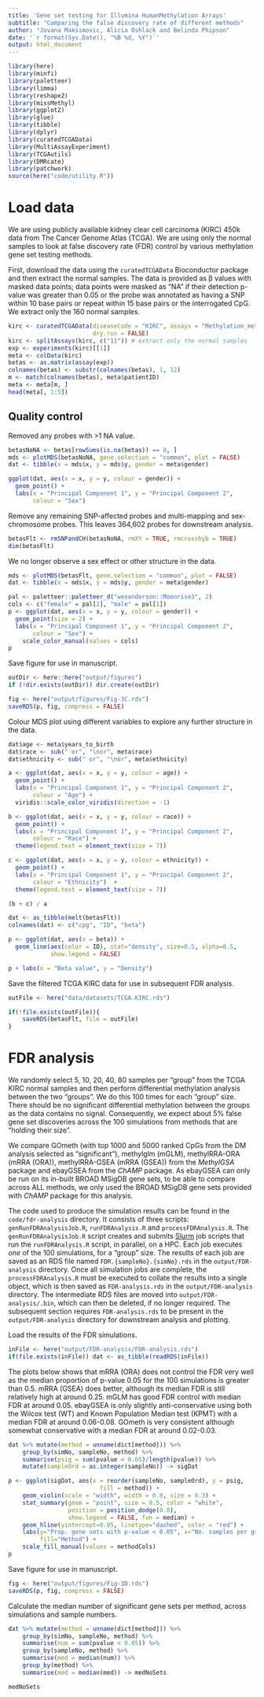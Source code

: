 ```yaml
---
title: 'Gene set testing for Illumina HumanMethylation Arrays'
subtitle: "Comparing the false discovery rate of different methods"
author: "Jovana Maksimovic, Alicia Oshlack and Belinda Phipson"
date: '`r format(Sys.Date(), "%B %d, %Y")`'
output: html_document
---
```


```r
library(here)
library(minfi)
library(paletteer)
library(limma)
library(reshape2)
library(missMethyl)
library(ggplot2)
library(glue)
library(tibble)
library(dplyr)
library(curatedTCGAData)
library(MultiAssayExperiment)
library(TCGAutils)
library(DMRcate)
library(patchwork)
source(here("code/utility.R"))
```

# Load data

We are using publicly available kidney clear cell carcinoma (KIRC) 450k data from The Cancer Genome Atlas (TCGA). We are using only the normal samples to look at false discovery rate (FDR) control by various methylation gene set testing methods.

First, download the data using the `curatedTCGAData` Bioconductor package and then extract the normal samples. The data is provided as β values with masked data points; data points were masked as “NA” if their detection p-value was greater than 0.05 or the probe was annotated as having a SNP within 10 base pairs or repeat within 15 base pairs or the interrogated CpG. We extract only the 160 normal samples.  

```r
kirc <- curatedTCGAData(diseaseCode = "KIRC", assays = "Methylation_methyl450", 
                        dry.run = FALSE)
kirc <- splitAssays(kirc, c("11")) # extract only the normal samples
exp <- experiments(kirc)[[1]]
meta <- colData(kirc)
betas <- as.matrix(assay(exp))
colnames(betas) <- substr(colnames(betas), 1, 12)
m <- match(colnames(betas), meta$patientID)
meta <- meta[m, ]
head(meta[, 1:5])
```

## Quality control

Removed any probes with >1 NA value.

```r
betasNoNA <- betas[rowSums(is.na(betas)) == 0, ]
mds <- plotMDS(betasNoNA, gene.selection = "common", plot = FALSE)
dat <- tibble(x = mds$x, y = mds$y, gender = meta$gender)

ggplot(dat, aes(x = x, y = y, colour = gender)) +
  geom_point() +
  labs(x = "Principal Component 1", y = "Principal Component 2", 
       colour = "Sex")
```

Remove any remaining SNP-affected probes and multi-mapping and sex-chromosome probes. This leaves 364,602 probes for downstream analysis.

```r
betasFlt <- rmSNPandCH(betasNoNA, rmXY = TRUE, rmcrosshyb = TRUE)
dim(betasFlt)
```

We no longer observe a sex effect or other structure in the data.

```r
mds <- plotMDS(betasFlt, gene.selection = "common", plot = FALSE)
dat <- tibble(x = mds$x, y = mds$y, gender = meta$gender)

pal <- paletteer::paletteer_d("wesanderson::Moonrise3", 2)
cols <- c("female" = pal[2], "male" = pal[1])
p <- ggplot(dat, aes(x = x, y = y, colour = gender)) +
  geom_point(size = 2) +
  labs(x = "Principal Component 1", y = "Principal Component 2", 
       colour = "Sex") +
    scale_color_manual(values = cols)
p
```

Save figure for use in manuscript.

```r
outDir <- here::here("output/figures")
if (!dir.exists(outDir)) dir.create(outDir)

fig <- here("output/figures/Fig-3C.rds")
saveRDS(p, fig, compress = FALSE)
```

Colour MDS plot using different variables to explore any further structure in the data.

```r
dat$age <- meta$years_to_birth
dat$race <- sub(" or", "\nor", meta$race)
dat$ethnicity <- sub(" or", "\nor", meta$ethnicity)

a <- ggplot(dat, aes(x = x, y = y, colour = age)) +
  geom_point() +
  labs(x = "Principal Component 1", y = "Principal Component 2", 
       colour = "Age") +
  viridis::scale_color_viridis(direction = -1)

b <- ggplot(dat, aes(x = x, y = y, colour = race)) +
  geom_point() +
  labs(x = "Principal Component 1", y = "Principal Component 2", 
       colour = "Race") +
  theme(legend.text = element_text(size = 7))

c <- ggplot(dat, aes(x = x, y = y, colour = ethnicity)) +
  geom_point() +
  labs(x = "Principal Component 1", y = "Principal Component 2", 
       colour = "Ethnicity")  +
  theme(legend.text = element_text(size = 7))

(b + c) / a
```

```r
dat <- as_tibble(melt(betasFlt))
colnames(dat) <- c("cpg", "ID", "beta")

p <- ggplot(dat, aes(x = beta)) + 
  geom_line(aes(color = ID), stat="density", size=0.5, alpha=0.5,
            show.legend = FALSE)

p + labs(x = "Beta value", y = "Density")
```

Save the filtered TCGA KIRC data for use in subsequent FDR analysis.

```r
outFile <- here("data/datasets/TCGA.KIRC.rds")

if(!file.exists(outFile)){
    saveRDS(betasFlt, file = outFile)
}
```

# FDR analysis

We randomly select 5, 10, 20, 40, 80 samples per "group" from the TCGA KIRC normal samples and then perform differential methylation analysis between the two "groups". We do this 100 times for each "group" size. There should be no significant differential methylation between the groups as the data contains no signal. Consequently, we expect about 5% false gene set discoveries across the 100 simulations from methods that are "holding their size". 

We compare GOmeth (with top 1000 and 5000 ranked CpGs from the DM analysis selected as "significant"), methylglm (mGLM), methylRRA-ORA (mRRA (ORA)), methylRRA-GSEA (mRRA (GSEA)) from the *MethylGSA* package and ebayGSEA from the *ChAMP* package. As ebayGSEA can only be run on its in-built BROAD MSigDB gene sets, to be able to compare across ALL methods, we only used the BROAD MSigDB gene sets provided with *ChAMP* package for this analysis.

The code used to produce the simulation results can be found in the `code/fdr-analysis` directory. It consists of three scripts: `genRunFDRAnalysisJob.R`, `runFDRAnalysis.R` and `processFDRAnalysis.R`. The `genRunFDRAnalysisJob.R` script creates and submits [Slurm](https://slurm.schedmd.com/overview.html) job scripts that run the `runFDRAnalysis.R` script, in parallel, on a HPC. Each job executes *one* of the 100 simulations, for a "group" size. The results of each job are saved as an RDS file named `FDR.{sampleNo}.{simNo}.rds` in the `output/FDR-analysis` directory. Once all simulation jobs are complete, the `processFDRAnalysis.R` must be executed to collate the results into a single object, which is then saved as `FDR-analysis.rds` in the `output/FDR-analysis` directory. The intermediate RDS files are moved into `output/FDR-analysis/.bin`, which can then be deleted, if no longer required. The subsequent section requires `FDR-analysis.rds` to be present in the `output/FDR-analysis` directory for downstream analysis and plotting.

Load the results of the FDR simulations.

```r
inFile <- here("output/FDR-analysis/FDR-analysis.rds")
if(file.exists(inFile)) dat <- as_tibble(readRDS(inFile))
```

The plots below shows that mRRA (ORA) does not control the FDR very well as the median proportion of p-value 0.05 for the 100 simulations is greater than 0.5. mRRA (GSEA) does better, although its median FDR is still relatively high at around 0.25. mGLM has good FDR control with median FDR at around 0.05. ebayGSEA is only slightly anti-conservative using both the Wilcox test (WT) and Known Population Median test (KPMT) with a median FDR at around 0.06-0.08. GOmeth is very consistent although somewhat conservative with a median FDR at around 0.02-0.03. 

```r
dat %>% mutate(method = unname(dict[method])) %>%
    group_by(simNo, sampleNo, method) %>% 
    summarise(psig = sum(pvalue < 0.05)/length(pvalue)) %>%
    mutate(sampleOrd = as.integer(sampleNo)) -> sigDat

p <- ggplot(sigDat, aes(x = reorder(sampleNo, sampleOrd), y = psig, 
                          fill = method)) +
    geom_violin(scale = "width", width = 0.8, size = 0.3) + 
    stat_summary(geom = "point", size = 0.5, color = "white",
                 position = position_dodge(0.8),
                 show.legend = FALSE, fun = median) +
    geom_hline(yintercept=0.05, linetype="dashed", color = "red") +
    labs(y="Prop. gene sets with p-value < 0.05", x="No. samples per group",
         fill="Method") +
    scale_fill_manual(values = methodCols)
p
```

Save figure for use in manuscript.

```r
fig <- here("output/figures/Fig-3D.rds")
saveRDS(p, fig, compress = FALSE)
```

Calculate the median number of significant gene sets per method, across simulations and sample numbers.

```r
dat %>% mutate(method = unname(dict[method])) %>%
    group_by(simNo, sampleNo, method) %>% 
    summarise(num = sum(pvalue < 0.05)) %>%
    group_by(sampleNo, method) %>%
    summarise(med = median(num)) %>%
    group_by(method) %>%
    summarise(med = median(med)) -> medNoSets

medNoSets
```


